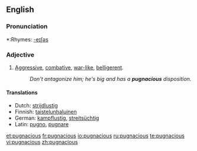 ==English==

===Pronunciation===
*:Rhymes: [[Rhymes:English:-eɪʃəs|-eɪʃəs]]

===Adjective===
{{en-adj}}
# [[aggressive|Aggressive]], [[combative]], [[war-like]], [[belligerent]].
#: ''Don't antagonize him; he's big and has a '''pugnacious''' disposition.'' 

====Translations====
{{top}}
*Dutch: [[strijdlustig]]
*Finnish: [[taistelunhaluinen]]
*German: [[kampflustig]], [[streitsüchtig]]
*Latin:  [[pugno]], [[pugnare]]
{{mid}}
{{bottom}}

[[et:pugnacious]]
[[fr:pugnacious]]
[[io:pugnacious]]
[[ru:pugnacious]]
[[te:pugnacious]]
[[vi:pugnacious]]
[[zh:pugnacious]]